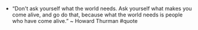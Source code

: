 - “Don't ask yourself what the world needs. Ask yourself what makes you come alive, and go do that, because what the world needs is people who have come alive.” ~ Howard Thurman #quote 
